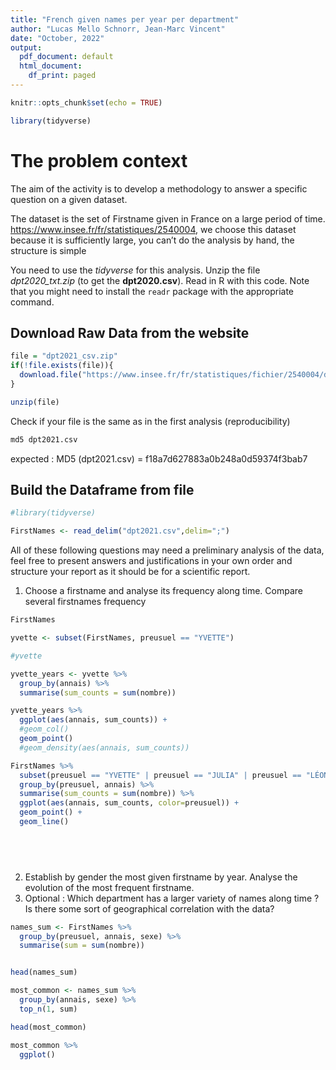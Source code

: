 ```yaml
---
title: "French given names per year per department"
author: "Lucas Mello Schnorr, Jean-Marc Vincent"
date: "October, 2022"
output:
  pdf_document: default
  html_document:
    df_print: paged
---
```


```r
knitr::opts_chunk$set(echo = TRUE)

library(tidyverse)
```

# The problem context
The aim of the activity is to develop a methodology to answer a specific question on a given dataset. 

The dataset is the set of Firstname given in France on a large period of time. 
[https://www.insee.fr/fr/statistiques/2540004](https://www.insee.fr/fr/statistiques/fichier/2540004/dpt2021_csv.zip), we choose this dataset because it is sufficiently large, you can't do the analysis by hand, the structure is simple


You need to use the _tidyverse_ for this analysis. Unzip the file _dpt2020_txt.zip_ (to get the **dpt2020.csv**). Read in R with this code. Note that you might need to install the `readr` package with the appropriate command.


## Download Raw Data from the website
```r
file = "dpt2021_csv.zip"
if(!file.exists(file)){
  download.file("https://www.insee.fr/fr/statistiques/fichier/2540004/dpt2021_csv.zip", destfile=file)
}

unzip(file)
```

Check if your file is the same as in the first analysis (reproducibility)
```bash
md5 dpt2021.csv
```
expected :
MD5 (dpt2021.csv) = f18a7d627883a0b248a0d59374f3bab7

## Build the Dataframe from file

```r
#library(tidyverse)

FirstNames <- read_delim("dpt2021.csv",delim=";")

```

All of these following questions may need a preliminary analysis of the data, feel free to present answers and justifications in your own order and structure your report as it should be for a scientific report.


1. Choose a firstname and analyse its frequency along time. Compare several firstnames frequency


```r
FirstNames

```


```r

yvette <- subset(FirstNames, preusuel == "YVETTE")

#yvette

```


```r
yvette_years <- yvette %>% 
  group_by(annais) %>% 
  summarise(sum_counts = sum(nombre))
```


```r
yvette_years %>% 
  ggplot(aes(annais, sum_counts)) +
  #geom_col()
  geom_point()
  #geom_density(aes(annais, sum_counts))


```

```r

FirstNames %>% 
  subset(preusuel == "YVETTE" | preusuel == "JULIA" | preusuel == "LÉONE") %>% 
  group_by(preusuel, annais) %>% 
  summarise(sum_counts = sum(nombre)) %>% 
  ggplot(aes(annais, sum_counts, color=preusuel)) +
  geom_point() +
  geom_line()
  
  


```

```r



```

```r


```


2. Establish by gender the most given firstname by year. Analyse the evolution of the most frequent firstname.
3. Optional : Which department has a larger variety of names along time ? Is there some sort of geographical correlation with the data?

```r

names_sum <- FirstNames %>% 
  group_by(preusuel, annais, sexe) %>% 
  summarise(sum = sum(nombre))


head(names_sum)

```





```r

most_common <- names_sum %>% 
  group_by(annais, sexe) %>%
  top_n(1, sum)

head(most_common)
```

```r
most_common %>% 
  ggplot()

```


```r




```

```r


```

```r


```

```r


```

